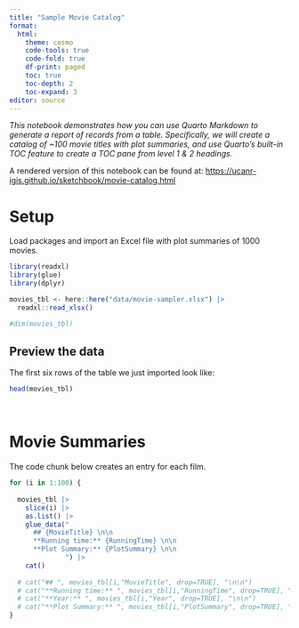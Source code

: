 ```yaml
---
title: "Sample Movie Catalog"
format:
  html:
    theme: cosmo
    code-tools: true
    code-fold: true
    df-print: paged
    toc: true
    toc-depth: 2
    toc-expand: 3
editor: source
---
```


*This notebook demonstrates how you can use Quarto Markdown to generate a report of records from a table. Specifically, we will create a catalog of ~100 movie titles with plot summaries, and use Quarto's built-in TOC feature to create a TOC pane from level 1 & 2 headings.*

A rendered version of this notebook can be found at: <https://ucanr-igis.github.io/sketchbook/movie-catalog.html>

# Setup

Load packages and import an Excel file with plot summaries of 1000 movies.

```r
library(readxl)
library(glue)
library(dplyr)

movies_tbl <- here::here("data/movie-sampler.xlsx") |> 
  readxl::read_xlsx()

#dim(movies_tbl)
```

## Preview the data

The first six rows of the table we just imported look like:

```r
head(movies_tbl)
```

\

# Movie Summaries

The code chunk below creates an entry for each film.

```r
for (i in 1:100) {
  
  movies_tbl |> 
    slice(i) |> 
    as.list() |> 
    glue_data("
      ## {MovieTitle} \n\n
      **Running time:** {RunningTime} \n\n
      **Plot Summary:** {PlotSummary} \n\n
              ") |> 
    cat()
  
  # cat("## ", movies_tbl[i,"MovieTitle", drop=TRUE], "\n\n")
  # cat("**Running time:** ", movies_tbl[i,"RunningTime", drop=TRUE], "\n\n")
  # cat("**Year:** ", movies_tbl[i,"Year", drop=TRUE], "\n\n")
  # cat("**Plot Summary:** ", movies_tbl[i,"PlotSummary", drop=TRUE], "\n\n")
}


```



